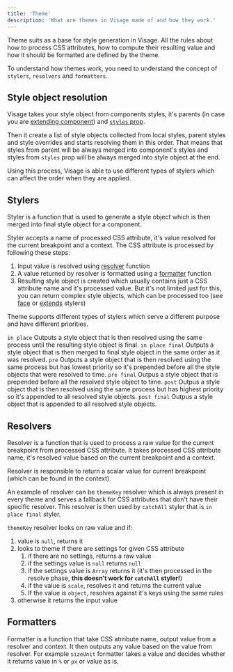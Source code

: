 ```yaml
---
title: 'Theme'
description: 'What are themes in Visage made of and how they work.'
---
```


Theme suits as a base for style generation in Visage. All the rules about how to process CSS attributes, how to compute their resulting value and how it should be formatted are defined by the theme.

To understand how themes work, you need to understand the concept of `stylers`, `resolvers` and `formatters`.

## Style object resolution

Visage takes your style object from components styles, it&apos;s parents (in case you are [extending component](/extending-components/extending-visage-components)) and [`styles` prop](/extending-components/styles-prop).

Then it create a list of style objects collected from local styles, parent styles and style overrides and starts resolving them in this order. That means that styles from parent will be always merged into component&apos;s styles and styles from `styles` prop will be always merged into style object at the end.

Using this process, Visage is able to use different types of stylers which can affect the order when they are applied.

## Stylers

Styler is a function that is used to generate a style object which is then merged into final style object for a component.

Styler accepts a name of processed CSS attribute, it&apos;s value resolved for the current breakpoint and a context. The CSS attribute is processed by following these steps:

1. Input value is resolved using [resolver](#resolvers) function
2. A value returned by resolver is formatted using a [formatter](#formatters) function
3. Resulting style object is created which usually contains just a CSS attribute name and it&apos;s processed value. But it&apos;s not limited just for this, you can return complex style objects, which can be processed too (see [face](/reusing-styles#faces) or [extends](/reusing-styles#faces) stylers)

Theme supports different types of stylers which serve a different purpose and have different priorities.

<DataTable>
  <DataTableBody>
    <DataTableRow>
      <DataTableColumn>
        <Code>in place</Code>
      </DataTableColumn>
      <DataTableColumn>
        Outputs a style object that is then resolved using the same process
        until the resulting style object is final.
      </DataTableColumn>
    </DataTableRow>
    <DataTableRow>
      <DataTableColumn>
        <Code>in place final</Code>
      </DataTableColumn>
      <DataTableColumn>
        Outputs a style object that is then merged to final style object in the
        same order as it was resolved.
      </DataTableColumn>
    </DataTableRow>
    <DataTableRow>
      <DataTableColumn>
        <Code>pre</Code>
      </DataTableColumn>
      <DataTableColumn>
        Outputs a style object that is then resolved using the same process but
        has lowest priority so it&apos;s prepended before all the style objects
        that were resolved to time.
      </DataTableColumn>
    </DataTableRow>
    <DataTableRow>
      <DataTableColumn>
        <Code>pre final</Code>
      </DataTableColumn>
      <DataTableColumn>
        Outpus a style object that is prepended before all the resolved style
        object to time.
      </DataTableColumn>
    </DataTableRow>
    <DataTableRow>
      <DataTableColumn>
        <Code>post</Code>
      </DataTableColumn>
      <DataTableColumn>
        Outpus a style object that is then resolved using the same process but
        has highest priority so it&apos;s appended to all resolved style
        objects.
      </DataTableColumn>
    </DataTableRow>
    <DataTableRow>
      <DataTableColumn>
        <Code>post final</Code>
      </DataTableColumn>
      <DataTableColumn>
        Outpus a style object that is appended to all resolved style objects.
      </DataTableColumn>
    </DataTableRow>
  </DataTableBody>
</DataTable>

## Resolvers

Resolver is a function that is used to process a raw value for the current breakpoint from processed CSS attribute. It takes processed CSS attribute name, it&apos;s resolved value based on the current breakpoint and a context.

Resolver is responsible to return a scalar value for current breakpoint (which can be found in the context).

An example of resolver can be `themeKey` resolver which is always present in every theme and serves a fallback for CSS attributes that don&apos;t have their specific resolver. This resolver is then used by `catchAll` styler that is `in place final` styler.

`themeKey` resolver looks on raw value and if:

1. value is `null`, returns it
2. looks to theme if there are settings for given CSS attribute
   1. if there are no settings, returns a raw value
   2. if the settings value is `null` returns `null`
   3. if the settings value is `Array` returns it (it&apos;s then processed in the resolve phase, **this doesn&apos;t work for `catchAll` styler!**)
   4. if the value is `scale`, resolves it and returns the current value
   5. If the value is `object`, resolves against it&apos;s keys using the same rules
3. otherwise it returns the input value

## Formatters

Formatter is a function that take CSS atrribute name, output value from a resolver and context. It then outputs any value based on the value from resolver. For example `sizeUnit` formatter takes a value and decides whether it returns value in `%` or `px` or value as is.
